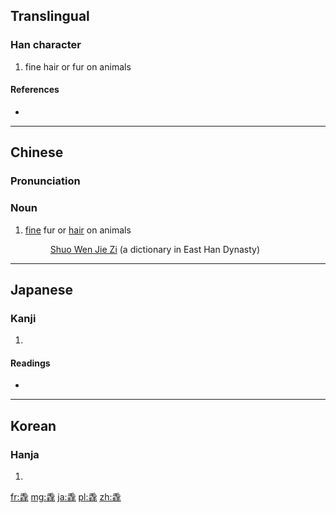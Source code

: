 ==Translingual==

===Han character===
{{Han char|rn=82|rad=毛|as=08|sn=12|four=2071<sub>4</sub>|canj=竹山竹山山 (HUHUU)|ids=⿱[[毛]][[㲎]]}}

# fine hair or fur on animals

====References====
* {{Han ref|kx=0594.190|dkj=16872|dj=0986.180|hdz=32000.040|uh=6BF3|ud=27635|bh=D9E5|bd=55781}}

----

==Chinese==

===Pronunciation===
{{zh-pron
|m=cuì
|c=ceoi3
|cat=n
}}

===Noun===
{{zh-noun}}

# [[fine]] fur or [[hair]] on animals
#: [http://ctext.org/shuo-wen-jie-zi/cui-bu Shuo Wen Jie Zi] (a dictionary in East Han Dynasty)
#: {{zh-usex|毳：獸 細 毛 也。|[The character] 毳: Animals' fine fur indeed.|link=yes}}

----

==Japanese==

===Kanji===
{{ja-kanji|grade=|rs=毛08}}

# {{defn|lang=ja|sort=毛08}}

====Readings====
* {{ja-readings|on=[[ぜい]] (zei), [[せい]] (sei), [[せつ]] (setsu)|kun=[[むくげ]] (mukuge)}}

----

==Korean==

===Hanja===
{{ko-hanja|hangeul=취|eumhun=|rv=chwi|mr=ch'wi|y=chwi}}

# {{defn|lang=ko|sort=毛08}}

[[fr:毳]]
[[mg:毳]]
[[ja:毳]]
[[pl:毳]]
[[zh:毳]]